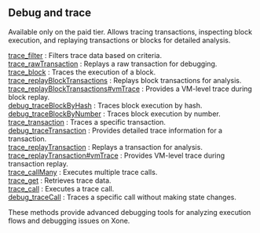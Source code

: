 
<Meta
  title="Xone debug and trace info | dRPC"
/>

## Debug and trace

Available only on the paid tier. Allows tracing transactions, inspecting block execution, and replaying transactions or blocks for detailed analysis.

[trace_filter](/openapi/debugandtrace/trace_filter) : Filters trace data based on criteria. \
[trace_rawTransaction](/openapi/debugandtrace/trace_rawTransaction) : Replays a raw transaction for debugging. \
[trace_block](/openapi/debugandtrace/trace_block) : Traces the execution of a block. \
[trace_replayBlockTransactions](/openapi/debugandtrace/trace_replayBlockTransactions) : Replays block transactions for analysis. \
[trace_replayBlockTransactions#vmTrace](/openapi/debugandtrace/trace_replayBlockTransactionsvmTrace) : Provides a VM-level trace during block replay. \
[debug_traceBlockByHash](/openapi/debugandtrace/debug_traceBlockByHash) : Traces block execution by hash. \
[debug_traceBlockByNumber](/openapi/debugandtrace/debug_traceBlockByNumber) : Traces block execution by number. \
[trace_transaction](/openapi/debugandtrace/trace_transaction) : Traces a specific transaction. \
[debug_traceTransaction](/openapi/debugandtrace/debug_traceTransaction) : Provides detailed trace information for a transaction. \
[trace_replayTransaction](/openapi/debugandtrace/trace_replayTransaction) : Replays a transaction for analysis. \
[trace_replayTransaction#vmTrace](/openapi/debugandtrace/trace_replayTransactionvmTrace) : Provides VM-level trace during transaction replay. \
[trace_callMany](/openapi/debugandtrace/trace_callMany) : Executes multiple trace calls. \
[trace_get](/openapi/debugandtrace/trace_get) : Retrieves trace data. \
[trace_call](/openapi/debugandtrace/trace_call) : Executes a trace call. \
[debug_traceCall](/openapi/debugandtrace/debug_traceCall) : Traces a specific call without making state changes.

These methods provide advanced debugging tools for analyzing execution flows and debugging issues on Xone.